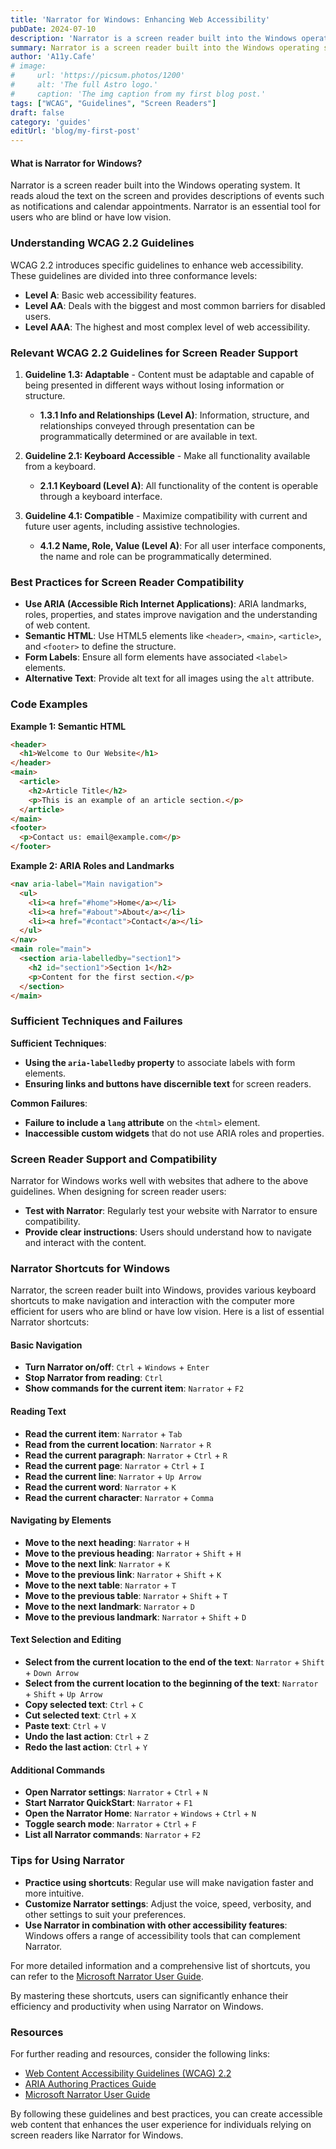 ```yaml
---
title: 'Narrator for Windows: Enhancing Web Accessibility'
pubDate: 2024-07-10
description: 'Narrator is a screen reader built into the Windows operating system.'
summary: Narrator is a screen reader built into the Windows operating system. It reads aloud the text on the screen and provides descriptions of events such as notifications and calendar appointments. Narrator is an essential tool for users who are blind or have low vision.
author: 'A11y.Cafe'
# image:
#     url: 'https://picsum.photos/1200'
#     alt: 'The full Astro logo.'
#     caption: 'The img caption from my first blog post.'
tags: ["WCAG", "Guidelines", "Screen Readers"]
draft: false
category: 'guides'
editUrl: 'blog/my-first-post'
---
```


#### What is Narrator for Windows?

Narrator is a screen reader built into the Windows operating system. It reads aloud the text on the screen and provides descriptions of events such as notifications and calendar appointments. Narrator is an essential tool for users who are blind or have low vision.

### Understanding WCAG 2.2 Guidelines

WCAG 2.2 introduces specific guidelines to enhance web accessibility. These guidelines are divided into three conformance levels:
- **Level A**: Basic web accessibility features.
- **Level AA**: Deals with the biggest and most common barriers for disabled users.
- **Level AAA**: The highest and most complex level of web accessibility.

### Relevant WCAG 2.2 Guidelines for Screen Reader Support

1. **Guideline 1.3: Adaptable** - Content must be adaptable and capable of being presented in different ways without losing information or structure.
   - **1.3.1 Info and Relationships (Level A)**: Information, structure, and relationships conveyed through presentation can be programmatically determined or are available in text.

2. **Guideline 2.1: Keyboard Accessible** - Make all functionality available from a keyboard.
   - **2.1.1 Keyboard (Level A)**: All functionality of the content is operable through a keyboard interface.

3. **Guideline 4.1: Compatible** - Maximize compatibility with current and future user agents, including assistive technologies.
   - **4.1.2 Name, Role, Value (Level A)**: For all user interface components, the name and role can be programmatically determined.

### Best Practices for Screen Reader Compatibility

- **Use ARIA (Accessible Rich Internet Applications)**: ARIA landmarks, roles, properties, and states improve navigation and the understanding of web content.
- **Semantic HTML**: Use HTML5 elements like `<header>`, `<main>`, `<article>`, and `<footer>` to define the structure.
- **Form Labels**: Ensure all form elements have associated `<label>` elements.
- **Alternative Text**: Provide alt text for all images using the `alt` attribute.

### Code Examples

**Example 1: Semantic HTML**

```html
<header>
  <h1>Welcome to Our Website</h1>
</header>
<main>
  <article>
    <h2>Article Title</h2>
    <p>This is an example of an article section.</p>
  </article>
</main>
<footer>
  <p>Contact us: email@example.com</p>
</footer>
```

**Example 2: ARIA Roles and Landmarks**

```html
<nav aria-label="Main navigation">
  <ul>
    <li><a href="#home">Home</a></li>
    <li><a href="#about">About</a></li>
    <li><a href="#contact">Contact</a></li>
  </ul>
</nav>
<main role="main">
  <section aria-labelledby="section1">
    <h2 id="section1">Section 1</h2>
    <p>Content for the first section.</p>
  </section>
</main>
```

### Sufficient Techniques and Failures

**Sufficient Techniques**:
- **Using the `aria-labelledby` property** to associate labels with form elements.
- **Ensuring links and buttons have discernible text** for screen readers.

**Common Failures**:
- **Failure to include a `lang` attribute** on the `<html>` element.
- **Inaccessible custom widgets** that do not use ARIA roles and properties.

### Screen Reader Support and Compatibility

Narrator for Windows works well with websites that adhere to the above guidelines. When designing for screen reader users:
- **Test with Narrator**: Regularly test your website with Narrator to ensure compatibility.
- **Provide clear instructions**: Users should understand how to navigate and interact with the content.

### Narrator Shortcuts for Windows

Narrator, the screen reader built into Windows, provides various keyboard shortcuts to make navigation and interaction with the computer more efficient for users who are blind or have low vision. Here is a list of essential Narrator shortcuts:

#### Basic Navigation
- **Turn Narrator on/off**: `Ctrl` + `Windows` + `Enter`
- **Stop Narrator from reading**: `Ctrl`
- **Show commands for the current item**: `Narrator` + `F2`

#### Reading Text
- **Read the current item**: `Narrator` + `Tab`
- **Read from the current location**: `Narrator` + `R`
- **Read the current paragraph**: `Narrator` + `Ctrl` + `R`
- **Read the current page**: `Narrator` + `Ctrl` + `I`
- **Read the current line**: `Narrator` + `Up Arrow`
- **Read the current word**: `Narrator` + `K`
- **Read the current character**: `Narrator` + `Comma`

#### Navigating by Elements
- **Move to the next heading**: `Narrator` + `H`
- **Move to the previous heading**: `Narrator` + `Shift` + `H`
- **Move to the next link**: `Narrator` + `K`
- **Move to the previous link**: `Narrator` + `Shift` + `K`
- **Move to the next table**: `Narrator` + `T`
- **Move to the previous table**: `Narrator` + `Shift` + `T`
- **Move to the next landmark**: `Narrator` + `D`
- **Move to the previous landmark**: `Narrator` + `Shift` + `D`

#### Text Selection and Editing
- **Select from the current location to the end of the text**: `Narrator` + `Shift` + `Down Arrow`
- **Select from the current location to the beginning of the text**: `Narrator` + `Shift` + `Up Arrow`
- **Copy selected text**: `Ctrl` + `C`
- **Cut selected text**: `Ctrl` + `X`
- **Paste text**: `Ctrl` + `V`
- **Undo the last action**: `Ctrl` + `Z`
- **Redo the last action**: `Ctrl` + `Y`

#### Additional Commands
- **Open Narrator settings**: `Narrator` + `Ctrl` + `N`
- **Start Narrator QuickStart**: `Narrator` + `F1`
- **Open the Narrator Home**: `Narrator` + `Windows` + `Ctrl` + `N`
- **Toggle search mode**: `Narrator` + `Ctrl` + `F`
- **List all Narrator commands**: `Narrator` + `F2`

### Tips for Using Narrator
- **Practice using shortcuts**: Regular use will make navigation faster and more intuitive.
- **Customize Narrator settings**: Adjust the voice, speed, verbosity, and other settings to suit your preferences.
- **Use Narrator in combination with other accessibility features**: Windows offers a range of accessibility tools that can complement Narrator.

For more detailed information and a comprehensive list of shortcuts, you can refer to the [Microsoft Narrator User Guide](https://support.microsoft.com/en-us/help/22798/windows-10-complete-guide-to-narrator).

By mastering these shortcuts, users can significantly enhance their efficiency and productivity when using Narrator on Windows.

### Resources

For further reading and resources, consider the following links:
- [Web Content Accessibility Guidelines (WCAG) 2.2](https://www.w3.org/TR/WCAG22/)
- [ARIA Authoring Practices Guide](https://www.w3.org/TR/wai-aria-practices/)
- [Microsoft Narrator User Guide](https://support.microsoft.com/en-us/help/22798/windows-10-complete-guide-to-narrator)

By following these guidelines and best practices, you can create accessible web content that enhances the user experience for individuals relying on screen readers like Narrator for Windows.